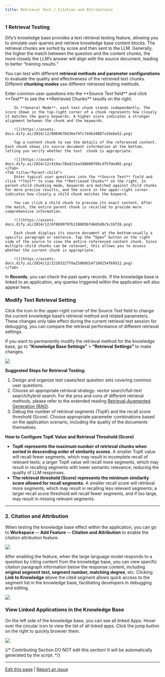 ```yaml
---
title: Retrieval Test / Citation and Attributions
---
```


### 1 Retrieval Testing

Dify’s knowledge base provides a text retrieval testing feature, allowing you to simulate user queries and retrieve knowledge base content blocks. The retrieval chunks are sorted by score and then sent to the LLM. Generally, the higher the match between the question and the content chunks, the more closely the LLM’s answer will align with the source document, leading to better “training results.”

You can test with different **retrieval methods and parameter configurations** to evaluate the quality and effectiveness of the retrieved text chunks. Different **chunking modes** use different retrieved testing methods.

<Tabs>
    <Tab title="General">
        Enter common user questions into the **Source Text field** and click **Test** to see the **Retrieved Chunks** results on the right.
        
        In **General Mode**, each text chunk stands independently. The score shown in the top-right corner of a chunk represents how closely it matches the query keywords. A higher score indicates a stronger alignment between the chunk and the keywords.
        
        ![](https://assets-docs.dify.ai/2024/12/806967bb36e74fc744b34887cd3ebe52.png)
        
        Tap a content chunk to see the details of the referenced content. Each chunk shows its source document information at the bottom, letting you verify whether the text  chunk is appropriate.
        
        ![](https://assets-docs.dify.ai/2024/12/419ac78ad21ea198b08f89c4f5fde485.png)
    </Tab>
    <Tab title="Parent-child">
        Enter typical user questions into the **Source Text** field and click **Test** to view the **Retrieved Chunks** on the right. In parent-child chunking mode, keywords are matched against child chunks for more precise results, and the score in the upper-right corner indicates how closely a child chunk matches the keyword.
        
        You can click a child chunk to preview its exact content. After the match, the entire parent chunk is recalled to provide more comprehensive information.

        ![](https://assets-docs.dify.ai/2024/12/6f0b99f97b138805bf4665d0c5c16f26.png)

        Each chunk displays its source document at the bottom—usually a specific paragraph or sentence. Tap the “Open” button on the right side of the source to view the entire referenced content chunk. Since multiple child chunks can be relevant, this allows you to assess whether the current chunk is appropriate.
        
        ![](https://assets-docs.dify.ai/2024/12/22103227f8a25069d147160254f69512.png)
    </Tab>
</Tabs>
    
In **Records**, you can check the past query records. If the knowledge base is linked to an application, any queries triggered within the application will also appear here.

### Modify Text Retrieval Setting

Click the icon in the upper-right corner of the Source Text field to change the current knowledge base’s retrieval method and related parameters. These changes only take effect during the current retrieval test session for debugging, you can compare the retrieval performance of different retrieval settings.

If you want to permanently modify the retrieval method for the knowledge base, go to **“Knowledge Base Settings”** > **“Retrieval Settings”** to make changes.

![](https://assets-docs.dify.ai/2024/12/86b78cb114a843c9dedcba1fe12e3b02.png)

**Suggested Steps for Retrieval Testing:**

1. Design and organize test cases/test question sets covering common user questions.
2. Choose an appropriate retrieval strategy: vector search/full-text search/hybrid search. For the pros and cons of different retrieval methods, please refer to the extended reading [Retrieval-Augmented Generation (RAG)](../../learn-more/extended-reading/retrieval-augment/).
3. Debug the number of retrieval segments (TopK) and the recall score threshold (Score). Choose appropriate parameter combinations based on the application scenario, including the quality of the documents themselves.

**How to Configure TopK Value and Retrieval Threshold (Score)**

* **TopK represents the maximum number of retrieval chunks when sorted in descending order of similarity scores.** A smaller TopK value will recall fewer segments, which may result in incomplete recall of relevant texts; a larger TopK value will recall more segments, which may result in recalling segments with lower semantic relevance, reducing the quality of LLM responses.
* **The retrieval threshold (Score) represents the minimum similarity score allowed for recall segments.** A smaller recall score will retrieval more segments, which may result in recalling less relevant segments; a larger recall score threshold will recall fewer segments, and if too large, may result in missing relevant segments.
***

### 2. Citation and Attribution

When testing the knowledge base effect within the application, you can go to **Workspace -- Add Feature -- Citation and Attribution** to enable the citation attribution feature.

![](https://assets-docs.dify.ai/2025/03/a2e4db6635634e99a9aeb91341b53d1c.png)

After enabling the feature, when the large language model responds to a question by citing content from the knowledge base, you can view specific citation paragraph information below the response content, including **original segment text, segment number, matching degree**, etc. Clicking **Link to Knowledge** above the cited segment allows quick access to the segment list in the knowledge base, facilitating developers in debugging and editing.

![](https://assets-docs.dify.ai/2025/04/de0b5bd3ed224844f70d2e31b4e5f989.png)

### View Linked Applications in the Knowledge Base

On the left side of the knowledge base, you can see all linked Apps. Hover over the circular icon to view the list of all linked apps. Click the jump button on the right to quickly browser them.

![](https://assets-docs.dify.ai/2024/12/28899b9b0eba8996f364fb74e5b94c7f.png)

{/*
Contributing Section
DO NOT edit this section!
It will be automatically generated by the script.
*/}

---

[Edit this page](https://github.com/langgenius/dify-docs/edit/main/en/guides/knowledge-base/retrieval-test-and-citation.mdx) | [Report an issue](https://github.com/langgenius/dify-docs/issues/new?title=Documentation%20Issue%3A%20eval-test-and-citat&body=%23%23%20Issue%20Description%0A%3C%21--%20Please%20briefly%20describe%20the%20issue%20you%20found%20--%3E%0A%0A%23%23%20Page%20Link%0Ahttps%3A%2F%2Fgithub.com%2Flanggenius%2Fdify-docs%2Fblob%2Fmain%2Fen/guides/knowledge-base%2Fretrieval-test-and-citation.mdx%0A%0A%23%23%20Suggested%20Changes%0A%3C%21--%20If%20you%20have%20specific%20suggestions%20for%20changes%2C%20please%20describe%20them%20here%20--%3E%0A%0A%3C%21--%20Thank%20you%20for%20helping%20improve%20our%20documentation%21%20--%3E)

